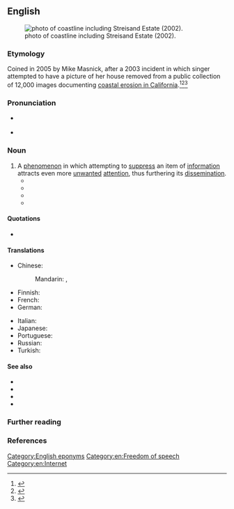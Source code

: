 ==English==
{{was wotd|2012|November|13}}
[[File:Streisand Estate.jpg|thumb|{{w|California Coastal Records Project}} photo of coastline including Streisand Estate (2002).]]

===Etymology===
Coined in 2005 by Mike Masnick, after a 2003 incident in which singer {{w|Barbra Streisand}} attempted to have a picture of her house removed from a public collection of 12,000 images documenting [[w:California Coastal Records Project|coastal erosion in California]].<ref>{{cite-journal|url=http://www.bbc.co.uk/news/uk-18458567|work=BBC News|title=The Streisand Effect: When censorship backfires|date=June 15, 2012|accessdate=October 29, 2012|publisher=BBC|author=Mario Cacciottolo}}</ref><ref>
{{cite-journal|url=http://www.techdirt.com/articles/20050105/0132239.shtml|accessdate=October 29, 2012|date=January 5, 2005|title=Since When Is It Illegal To Just Mention A Trademark Online?|author=Mike Masnick|work=techdirt: Legal Issues}}</ref><ref>{{cite-journal|url=http://blogs.telegraph.co.uk/technology/miloyiannopoulos/8248311/What_is_The_Streisand_Effect/|work=The Daily Telegraph|title=What is 'The Streisand Effect'?|author=Milo Yiannopoulos|date=January 31, 2009|accessdate=October 29, 2012|publisher=Telegraph Media Group Limited|archiveurl=https://web.archive.org/web/20110403093400/http://blogs.telegraph.co.uk/technology/miloyiannopoulos/8248311/What_is_The_Streisand_Effect/|archivedate=3 April 2011}}</ref>

===Pronunciation===
* {{a|US}} {{IPA|en|/ˈstɹaɪ.sænd əˌfɛkt/}}
* {{audio|en|en-au-Streisand effect.ogg|Audio (AU)}}

===Noun===
{{en-noun|head=Streisand [[effect]]}}

# A [[phenomenon]] in which attempting to [[suppress]] an item of [[information]] attracts even more [[unwanted]] [[attention]], thus furthering its [[dissemination]].
#* {{quote-book
|en
|year=2009
|author=John W. Dozier, Sue Scheff
|title=Google Bomb: The Untold Story of the $11.3M Verdict That Changed the Way We Use the Internet
|chapter=
|url=
|isbn=0757314155
|publisher=HCI
|page=40
|passage=No matter how effective your rebuttal may seem to be to you, a response will "bump" the problem into greater prominence and relevance in the search engine results, which then turns your headache into a migraine. This is doubly dangerous since "bumping" the negative information potentially introduces the "'''Streisand Effect'''" into the equation, which is something to avoid if at all possible. It is commonly defined as a phenomenon in which an attempt to censor or remove a piece of information on the web backfires, causing greater publicity.
}}
#* {{quote-book
|en
|year=2009
|first=Kyle
|last=Lacy
|title=Twitter Marketing For Dummies|publisher=For Dummies
|chapter=
|url=
|isbn=0470561726
|page=215
|passage=Say you discover that people aren't just talking about you, they're bashing you. Should you step in and try to stop them? Again, the answer is absolutely no! Leave them alone – you'll only make the problems worse and create a '''Streisand Effect''' if you try to hush them up.
}}
#* {{quote-journal
|en
|first=Jim
|last=Emerson
|title=Teaching the controversy
|blog=Scanners
|newspaper=[[w:Chicago Sun-Times|Chicago Sun-Times]]
|date=2009-09-11
|url=http://blogs.suntimes.com/scanners/2009/09/when_did_you_stop_raping_and_k.html
|accessdate=2009-10-16
|passage=But that hasn't stopped [[w:Glenn Beck|Beck]]'s lawyers from trying to shut down the site -- resulting in more blowback and another manifestation of the dreaded '''Streisand Effect'''!
}}
#* {{quote-journal
|en
|author=K Vaidya Nathan
|date=2010-12-17
|newspaper={{w|The Indian Express}}
|url=http://www.indianexpress.com/news/beware-the-streisand-effect/725720/
|accessdate=2012-10-29
|title=Beware the Streisand effect
|publisher=The Indian Express Limited
|passage=Though, the action of the US government was intended to suppress the leaks, the '''‘Streisand effect’''' made sure that the outcome was exactly the opposite. People all over the world, who hadn’t even heard of the Website, were typing WikiLeaks.org on their keyboards only to find a site-unavailable message, which increased their curiosity. People sympathetic to {{w|WikiLeaks}}, in the meantime, had voluntarily mirrored the website in order to keep it online.
}}

====Quotations====
* {{seemoreCites|en}}

====Translations====
{{trans-top|phenomenon}}
* Chinese:
*: Mandarin: {{t|cmn|史翠珊效應|sc=Hani}}, {{t|cmn|史翠珊效应|tr=Shǐcuìshān xiàoyìng|sc=Hani}}
* Finnish: {{t|fi|Streisand-[[ilmiö]]}}
* French: {{t+|fr|effet Streisand|m}}
* German: {{t|de|Streisand-Effekt|m}}
{{trans-mid}}
* Italian: {{t|it|effetto Streisand|m}}
* Japanese: {{t|ja|ストライサンド効果|tr=Sutoraisando kōka|sc=Jpan}}
* Portuguese: {{t|pt|efeito Streisand|m}}
* Russian: {{t|ru|эффе́кт Стре́йзанд|m|tr=effékt Strɛ́jzand}}
* Turkish: {{t|tr|Streisand etkisi}}
{{trans-bottom}}

====See also====
* {{l|en|backfire}}
* {{l|en|censorship}}
* {{l|en|epic fail}}
* {{l|en|freedom of speech}}

===Further reading===
{{projectlinks
|wikipedia
|source|page2=Streisand v. Adelman, assessment by United States House Committee on the Judiciary
|quote
|news|page4=Category:Streisand effect
|commons|page5=Category:Streisand effect
}}

===References===
<references/>

[[Category:English eponyms]]
[[Category:en:Freedom of speech]]
[[Category:en:Internet]]